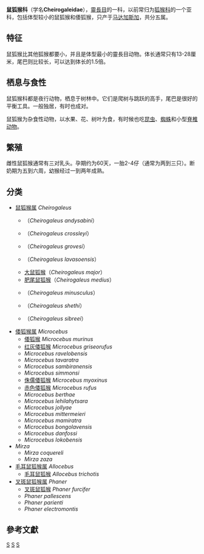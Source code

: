 {{Automatic taxobox
| taxon = Cheirogaleidae
| authority = [[John_Edward_Gray|Gray]], 1873
| image = Katzenmaki (Chirogaleus furcifer).png
| image_caption = [[叉斑鼠狐猴|叉斑鼠狐猴]] (''Phaner furcifer'')
| status = CITES_A1
| status_system = CITES
| status_ref = <ref>{{cite web | url = http://checklist.cites.org/#/en/search/scientific_name=Cheirogaleidae | title = Checklist of CITES Species | website = CITES | publisher = UNEP-WCMC | access-date = 18 March 2015}}</ref>
| subdivision_ranks = [[屬|屬]]
| subdivision = 
[[鼠狐猴属|鼠狐猴属]] ''Cheirogaleus''<br />
[[倭狐猴属|倭狐猴属]] ''Microcebus''<br />
[[科氏倭狐猴属|科氏倭狐猴属]]''Mirza''<br />
[[毛耳鼠狐猴属|毛耳鼠狐猴属]] ''Allocebus''<br />
[[叉斑鼠狐猴属|叉斑鼠狐猴属]] ''Phaner''  
| synonyms = 
* ''Microcebina'' <small>Gray, 1870</small>
* ''Cheirogalina'' <small>Gray, 1872</small>
| synonyms_ref = <ref name="1997McKenna">{{cite book|last1=McKenna|first1=MC|last2=Bell|first2=SK|title=Classification of Mammals: Above the Species Level|url=https://archive.org/details/classificationof0000mcke|publisher=Columbia University Press|pages=[https://archive.org/details/classificationof0000mcke/page/334 334]|year=1997|isbn=0-231-11013-8}}</ref>
}}

'''鼠狐猴科'''（学名'''Cheirogaleidae'''），[[靈長目|靈長目]]的一科，以前常归为[[狐猴科|狐猴科]]的一个亚科，包括体型较小的鼠狐猴和倭狐猴，只产于[[马达加斯加|马达加斯加]]，共分五属。

== 特征 ==
鼠狐猴比其他狐猴都要小，并且是体型最小的靈長目动物。体长通常只有13-28厘米，尾巴则比较长，可以达到体长的1.5倍。

== 栖息与食性 ==
鼠狐猴科都是夜行动物，栖息于树林中。它们是爬树与跳跃的高手，尾巴是很好的平衡工具。一般独居，有时也成对。

鼠狐猴为杂食性动物，以水果、花、树叶为食，有时候也吃[[昆虫|昆虫]]、[[蜘蛛|蜘蛛]]和小型[[脊椎动物|脊椎动物]]。

== 繁殖 ==
雌性鼠狐猴通常有三对乳头。孕期约为60天，一胎2-4仔（通常为两到三只）。断奶期为五到六周，幼猴经过一到两年成熟。

== 分类 ==
* [[鼠狐猴属|鼠狐猴属]] ''Cheirogaleus''
** {{link-en|蒙塔尼琥珀鼠狐猴|Montagne d'Ambre dwarf lemur}}（''Cheirogaleus andysabini''）
** {{link-en|毛耳侏儒狐猴|Furry-eared dwarf lemur}}（''Cheirogaleus crossleyi''）
** {{link-en|格羅夫斯鼠狐猴|Groves' dwarf lemur}}（''Cheirogaleus grovesi''）
** {{link-en|拉瓦索阿鼠狐猴|Lavasoa dwarf lemur}}（''Cheirogaleus lavasoensis''）
** [[大鼠狐猴|大鼠狐猴]]（''Cheirogaleus major''）
** [[肥尾鼠狐猴|肥尾鼠狐猴]]（''Cheirogaleus medius''）
** {{link-en|小灰鼠狐猴|Lesser iron-gray dwarf lemur}}（''Cheirogaleus minusculus''）
** {{link-en|安卡哈那鼠狐猴|Ankarana dwarf lemur}}（''Cheirogaleus shethi''）
** {{link-en|西比鼠狐猴|Sibree's dwarf lemur}}（''Cheirogaleus sibreei''）
* [[倭狐猴属|倭狐猴属]] ''Microcebus''
** [[倭狐猴|倭狐猴]] ''Microcebus murinus''
** [[红灰倭狐猴|红灰倭狐猴]] ''Microcebus griseorufus''
** ''Microcebus ravelobensis''
** ''Microcebus tavaratra''
** ''Microcebus sambiranensis''
** ''Microcebus simmonsi''
** [[侏儒倭狐猴|侏儒倭狐猴]] ''Microcebus myoxinus''
** [[赤色倭狐猴|赤色倭狐猴]] ''Microcebus rufus''
** ''Microcebus berthae''
** ''Microcebus lehilahytsara''
** ''Microcebus jollyae''
** ''Microcebus mittermeieri''
** ''Microcebus mamiratra''
** ''Microcebus bongolavensis''
** ''Microcebus danfossi''
** ''Microcebus lokobensis''
* ''Mirza''
** ''Mirza coquereli''
** ''Mirza zaza''
* [[毛耳鼠狐猴属|毛耳鼠狐猴属]] ''Allocebus''
** [[毛耳鼠狐猴|毛耳鼠狐猴]] ''Allocebus trichotis''
* [[叉斑鼠狐猴属|叉斑鼠狐猴属]] ''Phaner'' 
** [[叉斑鼠狐猴|叉斑鼠狐猴]] ''Phaner furcifer''
** ''Phaner pallescens'' 
** ''Phaner parienti''
** ''Phaner electromontis''

==參考文獻==
{{reflist}}
{{原猴亞目|L.}}
{{靈長目}}
{{Taxonbar|from=Q271785}}

[[Category:原猴亞目|S]]
[[Category:鼠狐猴科|S]]
[[Category:1873年描述的分类群|S]]